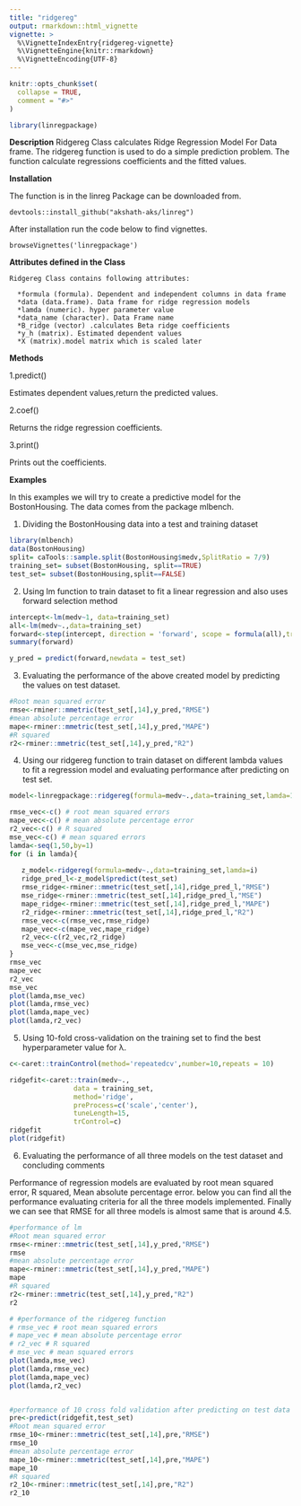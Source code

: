 ```yaml
---
title: "ridgereg"
output: rmarkdown::html_vignette
vignette: >
  %\VignetteIndexEntry{ridgereg-vignette}
  %\VignetteEngine{knitr::rmarkdown}
  %\VignetteEncoding{UTF-8}
---
```


```r
knitr::opts_chunk$set(
  collapse = TRUE,
  comment = "#>"
)
```

```r
library(linregpackage)
```

**Description** 
Ridgereg Class calculates Ridge Regression Model For Data frame.
The ridgereg function is used to do a simple prediction problem. The function calculate regressions coefficients and the fitted values.

**Installation**

The function is in the linreg Package can be downloaded from.
    
    devtools::install_github("akshath-aks/linreg")

After installation run the code below to find vignettes.
    
    browseVignettes('linregpackage')
    
**Attributes defined in the Class **

    Ridgereg Class contains following attributes:

      *formula (formula). Dependent and independent columns in data frame
      *data (data.frame). Data frame for ridge regression models
      *lamda (numeric). hyper parameter value
      *data_name (character). Data Frame name
      *B_ridge (vector) .calculates Beta ridge coefficients
      *y_h (matrix). Estimated dependent values
      *X (matrix).model matrix which is scaled later

**Methods**

1.predict()

  Estimates dependent values,return the predicted values.
  
2.coef()

  Returns the ridge regression coefficients.
  
3.print()

  Prints out the coefficients.
    
**Examples**

In this examples we will try to create a predictive model for the BostonHousing. The data comes from the package mlbench.


1. Dividing the BostonHousing data into a test and training dataset
```r
library(mlbench)
data(BostonHousing)
split= caTools::sample.split(BostonHousing$medv,SplitRatio = 7/9)
training_set= subset(BostonHousing, split==TRUE)
test_set= subset(BostonHousing,split==FALSE)
```

2. Using lm function to train dataset to fit a linear regression and also uses forward selection method
```r
intercept<-lm(medv~1, data=training_set)
all<-lm(medv~.,data=training_set)
forward<-step(intercept, direction = 'forward', scope = formula(all),trace=0)
summary(forward)

y_pred = predict(forward,newdata = test_set)

```
3. Evaluating the performance of the above created model by predicting the values on test dataset.
```r
#Root mean squared error
rmse<-rminer::mmetric(test_set[,14],y_pred,"RMSE")
#mean absolute percentage error
mape<-rminer::mmetric(test_set[,14],y_pred,"MAPE")
#R squared
r2<-rminer::mmetric(test_set[,14],y_pred,"R2")
```
4. Using our ridgereg function to train dataset on different lambda values to fit a regression model and evaluating performance after predicting on test set.  
```r

model<-linregpackage::ridgereg(formula=medv~.,data=training_set,lamda=1)

rmse_vec<-c() # root mean squared errors
mape_vec<-c() # mean absolute percentage error
r2_vec<-c() # R squared
mse_vec<-c() # mean squared errors
lamda<-seq(1,50,by=1)
for (i in lamda){
  
   z_model<-ridgereg(formula=medv~.,data=training_set,lamda=i)
   ridge_pred_l<-z_model$predict(test_set)
   rmse_ridge<-rminer::mmetric(test_set[,14],ridge_pred_l,"RMSE")
   mse_ridge<-rminer::mmetric(test_set[,14],ridge_pred_l,"MSE")
   mape_ridge<-rminer::mmetric(test_set[,14],ridge_pred_l,"MAPE")
   r2_ridge<-rminer::mmetric(test_set[,14],ridge_pred_l,"R2")
   rmse_vec<-c(rmse_vec,rmse_ridge)
   mape_vec<-c(mape_vec,mape_ridge)
   r2_vec<-c(r2_vec,r2_ridge)
   mse_vec<-c(mse_vec,mse_ridge)
}
rmse_vec
mape_vec
r2_vec
mse_vec
plot(lamda,mse_vec)
plot(lamda,rmse_vec)
plot(lamda,mape_vec)
plot(lamda,r2_vec)

```

5. Using 10-fold cross-validation on the training set to find the best hyperparameter value for λ.
```r
c<-caret::trainControl(method='repeatedcv',number=10,repeats = 10)

ridgefit<-caret::train(medv~.,
                data = training_set,
                method='ridge',
                preProcess=c('scale','center'),
                tuneLength=15,
                trControl=c)
ridgefit
plot(ridgefit)

```

6. Evaluating the performance of all three models on the test dataset and concluding comments


  Performance of regression models are evaluated by root mean squared error, R squared, Mean absolute percentage error. below you can find all the performance evaluating criteria for all the three models implemented. Finally we can see that RMSE for all three models is almost same that is around 4.5.
    
```r
#performance of lm 
#Root mean squared error
rmse<-rminer::mmetric(test_set[,14],y_pred,"RMSE")
rmse
#mean absolute percentage error
mape<-rminer::mmetric(test_set[,14],y_pred,"MAPE")
mape
#R squared
r2<-rminer::mmetric(test_set[,14],y_pred,"R2")
r2

# #performance of the ridgereg function
# rmse_vec # root mean squared errors
# mape_vec # mean absolute percentage error
# r2_vec # R squared
# mse_vec # mean squared errors
plot(lamda,mse_vec)
plot(lamda,rmse_vec)
plot(lamda,mape_vec)
plot(lamda,r2_vec)


#performance of 10 cross fold validation after predicting on test data
pre<-predict(ridgefit,test_set)
#Root mean squared error
rmse_10<-rminer::mmetric(test_set[,14],pre,"RMSE")
rmse_10
#mean absolute percentage error
mape_10<-rminer::mmetric(test_set[,14],pre,"MAPE")
mape_10
#R squared
r2_10<-rminer::mmetric(test_set[,14],pre,"R2")
r2_10

```
